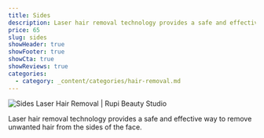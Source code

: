 ```yaml
---
title: Sides
description: Laser hair removal technology provides a safe and effective way to remove unwanted hair from the sides of the face.
price: 65
slug: sides
showHeader: true
showFooter: true
showCta: true
showReviews: true
categories:
  - category: _content/categories/hair-removal.md
---
```


![Sides Laser Hair Removal | Rupi Beauty Studio](/uploads/services/laser-hair-removal.webp 'Sides Laser Hair Removal  | Rupi Beauty Studio')

Laser hair removal technology provides a safe and effective way to remove unwanted hair from the sides of the face.
